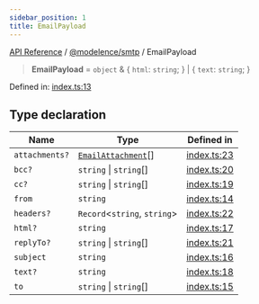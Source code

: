 ```yaml
---
sidebar_position: 1
title: EmailPayload
---
```


[API Reference](/api-reference/@modelence/smtp/type-aliases/../../../index) / [@modelence/smtp](/api-reference/@modelence/smtp/type-aliases/../index) / EmailPayload

> **EmailPayload** = `object` & \{ `html`: `string`; \} \| \{ `text`: `string`; \}

Defined in: [index.ts:13](https://github.com/modelence/modelence/blob/5904a57fe50964e5b66f94e20b2f5e3f75002742/packages/smtp/src/index.ts#L13)

## Type declaration

| Name | Type | Defined in |
| ------ | ------ | ------ |
| `attachments?` | [`EmailAttachment`](/api-reference/@modelence/smtp/type-aliases/EmailAttachment)[] | [index.ts:23](https://github.com/modelence/modelence/blob/5904a57fe50964e5b66f94e20b2f5e3f75002742/packages/smtp/src/index.ts#L23) |
| `bcc?` | `string` \| `string`[] | [index.ts:20](https://github.com/modelence/modelence/blob/5904a57fe50964e5b66f94e20b2f5e3f75002742/packages/smtp/src/index.ts#L20) |
| `cc?` | `string` \| `string`[] | [index.ts:19](https://github.com/modelence/modelence/blob/5904a57fe50964e5b66f94e20b2f5e3f75002742/packages/smtp/src/index.ts#L19) |
| `from` | `string` | [index.ts:14](https://github.com/modelence/modelence/blob/5904a57fe50964e5b66f94e20b2f5e3f75002742/packages/smtp/src/index.ts#L14) |
| `headers?` | `Record`\<`string`, `string`\> | [index.ts:22](https://github.com/modelence/modelence/blob/5904a57fe50964e5b66f94e20b2f5e3f75002742/packages/smtp/src/index.ts#L22) |
| `html?` | `string` | [index.ts:17](https://github.com/modelence/modelence/blob/5904a57fe50964e5b66f94e20b2f5e3f75002742/packages/smtp/src/index.ts#L17) |
| `replyTo?` | `string` \| `string`[] | [index.ts:21](https://github.com/modelence/modelence/blob/5904a57fe50964e5b66f94e20b2f5e3f75002742/packages/smtp/src/index.ts#L21) |
| `subject` | `string` | [index.ts:16](https://github.com/modelence/modelence/blob/5904a57fe50964e5b66f94e20b2f5e3f75002742/packages/smtp/src/index.ts#L16) |
| `text?` | `string` | [index.ts:18](https://github.com/modelence/modelence/blob/5904a57fe50964e5b66f94e20b2f5e3f75002742/packages/smtp/src/index.ts#L18) |
| `to` | `string` \| `string`[] | [index.ts:15](https://github.com/modelence/modelence/blob/5904a57fe50964e5b66f94e20b2f5e3f75002742/packages/smtp/src/index.ts#L15) |
